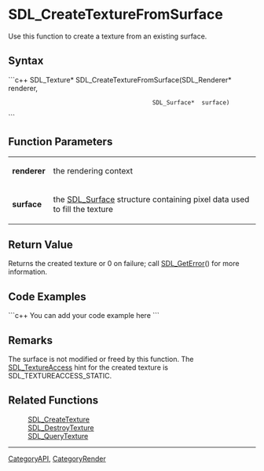 <!-- pragma section-numbers off -->
<!-- pragma camelcase off -->

= SDL_CreateTextureFromSurface =
Use this function to create a texture from an existing surface.


== Syntax ==
```c++
SDL_Texture* SDL_CreateTextureFromSurface(SDL_Renderer* renderer,
                                          SDL_Surface*  surface)
```

== Function Parameters ==
{|
|'''renderer'''
|the rendering context
|-
|'''surface'''
|the [[SDL_Surface]] structure containing pixel data used to fill the texture
|}

== Return Value ==
Returns the created texture or 0 on failure; call [[SDL_GetError]]() for more information.

== Code Examples ==
```c++
You can add your code example here
```

== Remarks ==
The surface is not modified or freed by this function. 
The [[SDL_TextureAccess]] hint for the created texture is SDL_TEXTUREACCESS_STATIC.

== Related Functions ==
:[[SDL_CreateTexture]]
:[[SDL_DestroyTexture]]
:[[SDL_QueryTexture]]

----
[[CategoryAPI]], [[CategoryRender]]

